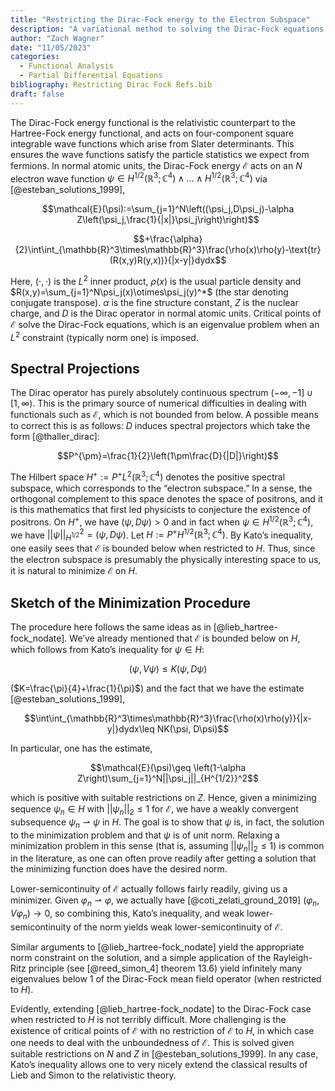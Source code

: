 ```yaml
---
title: "Restricting the Dirac-Fock energy to the Electron Subspace"
description: "A variational method to solving the Dirac-Fock equations when restricted to the subspace induced by the positive spectral projector of the dirac operator."
author: "Zach Wagner"
date: "11/05/2023"
categories:
  - Functional Analysis
  - Partial Differential Equations
bibliography: Restricting Dirac Fock Refs.bib
draft: false
---
```


The Dirac-Fock energy functional is the relativistic counterpart to the Hartree-Fock energy functional, and acts on four-component square integrable wave functions which arise from Slater determinants. This ensures the wave functions satisfy the particle statistics we expect from fermions. In normal atomic units, the Dirac-Fock energy $\mathcal{E}$ acts on an $N$ electron wave function $\psi\in H^{1/2}(\mathbb{R}^3;\mathbb{C}^4)\wedge ...\wedge  H^{1/2}(\mathbb{R}^3;\mathbb{C}^4)$ via [@esteban_solutions_1999],

$$\mathcal{E}(\psi):=\sum_{j=1}^N\left((\psi_j,D\psi_j)-\alpha Z\left(\psi_j,\frac{1}{|x|}\psi_j\right)\right)$$

$$+\frac{\alpha}{2}\int\int_{\mathbb{R}^3\times\mathbb{R}^3}\frac{\rho(x)\rho(y)-\text{tr}(R(x,y)R(y,x))}{|x-y|}dydx$$

Here, $(\cdot,\cdot)$ is the $L^2$ inner product, $\rho(x)$ is the usual particle density and $R(x,y)=\sum_{j=1}^N\psi_j(x)\otimes\psi_j(y)^*$ (the star denoting conjugate transpose). $\alpha$ is the fine structure constant, $Z$ is the nuclear charge, and $D$ is the Dirac operator in normal atomic units. Critical points of $\mathcal{E}$ solve the Dirac-Fock equations, which is an eigenvalue problem when an $L^2$ constraint (typically norm one) is imposed.

## Spectral Projections

The Dirac operator has purely absolutely continuous spectrum $\left(-\infty, -1\right]\cup \left[1,\infty\right)$. This is the primary source of numerical difficulties in dealing with functionals such as $\mathcal{E}$, which is not bounded from below. A possible means to correct this is as follows: $D$ induces spectral projectors which take the form [@thaller_dirac]:

$$P^{\pm}=\frac{1}{2}\left(1\pm\frac{D}{|D|}\right)$$

The Hilbert space $H^+:=P^+L^2(\mathbb{R}^3;\mathbb{C}^4)$ denotes the positive spectral subspace, which corresponds to the "electron subspace." In a sense, the orthogonal complement to this space denotes the space of positrons, and it is this mathematics that first led physicists to conjecture the existence of positrons. On $H^+$, we have $(\psi,D\psi)>0$ and in fact when $\psi\in H^{1/2}(\mathbb{R}^3;\mathbb{C}^4)$, we have $||\psi||_{H^{1/2}}^2=(\psi,D\psi)$. Let $H:=P^+H^{1/2}(\mathbb{R}^3;\mathbb{C}^4)$. By Kato's inequality, one easily sees that $\mathcal{E}$ is bounded below when restricted to $H$. Thus, since the electron subspace is presumably the physically interesting space to us, it is natural to minimize $\mathcal{E}$ on $H$.

## Sketch of the Minimization Procedure

The procedure here follows the same ideas as in [@lieb_hartree-fock_nodate]. We've already mentioned that $\mathcal{E}$ is bounded below on $H$, which follows from Kato's inequality for $\psi\in H$:

$$(\psi,V\psi)\leq K(\psi,D\psi)$$

($K=\frac{\pi}{4}+\frac{1}{\pi}$) and the fact that we have the estimate [@esteban_solutions_1999],

$$\int\int_{\mathbb{R}^3\times\mathbb{R}^3}\frac{\rho(x)\rho(y)}{|x-y|}dydx\leq NK(\psi, D\psi)$$

In particular, one has the estimate,

$$\mathcal{E}(\psi)\geq \left(1-\alpha Z\right)\sum_{j=1}^N||\psi_j||_{H^{1/2}}^2$$

which is positive with suitable restrictions on $Z$. Hence, given a minimizing sequence $\psi_n\in H$ with $||\psi_n||_2\leq 1$ for $\mathcal{E}$, we have a weakly convergent subsequence $\psi_n\rightharpoonup \psi$ in $H$. The goal is to show that $\psi$ is, in fact, the solution to the minimization problem and that $\psi$ is of unit norm. Relaxing a minimization problem in this sense (that is, assuming $||\psi_n||_2\leq 1$) is common in the literature, as one can often prove readily after getting a solution that the minimizing function does have the desired norm. 

Lower-semicontinuity of $\mathcal{E}$ actually follows fairly readily, giving us a minimizer. Given $\varphi_n\rightharpoonup \varphi$, we actually have [@coti_zelati_ground_2019] $(\varphi_n,V\varphi_n)\rightarrow 0$, so combining this, Kato's inequality, and weak lower-semicontinuity of the norm yields weak lower-semicontinuity of $\mathcal{E}$. 

Similar arguments to [@lieb_hartree-fock_nodate] yield the appropriate norm constraint on the solution, and a simple application of the Rayleigh-Ritz principle (see [@reed_simon_4] theorem 13.6) yield infinitely many eigenvalues below 1 of the Dirac-Fock mean field operator (when restricted to $H$). 

Evidently, extending [@lieb_hartree-fock_nodate] to the Dirac-Fock case when restricted to $H$ is not terribly difficult. More challenging is the existence of critical points of $\mathcal{E}$ with no restriction of $\mathcal{E}$ to $H$, in which case one needs to deal with the unboundedness of $\mathcal{E}$. This is solved given suitable restrictions on $N$ and $Z$ in [@esteban_solutions_1999]. In any case, Kato's inequality allows one to very nicely extend the classical results of Lieb and Simon to the relativistic theory. 